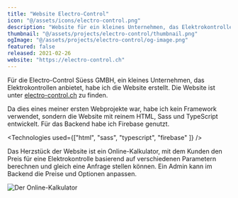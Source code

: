 ```yaml
---
title: "Website Electro-Control"
icon: "@/assets/icons/electro-control.png"
description: "Website für ein kleines Unternehmen, das Elektrokontrollen anbietet"
thumbnail: "@/assets/projects/electro-control/thumbnail.png"
ogImage: "@/assets/projects/electro-control/og-image.png"
featured: false
released: 2021-02-26
website: "https://electro-control.ch"
---
```


Für die Electro-Control Süess GMBH, ein kleines Unternehmen, das Elektrokontrollen anbietet, habe ich die Website erstellt. Die Website ist unter [electro-control.ch](https://electro-control.ch) zu finden.

Da dies eines meiner ersten Webprojekte war, habe ich kein Framework verwendet, sondern die Website mit reinem HTML, Sass und TypeScript entwickelt. Für das Backend habe ich Firebase genutzt.

<Technologies used={["html", "sass", "typescript", "firebase" ]} />

Das Herzstück der Website ist ein Online-Kalkulator, mit dem Kunden den Preis für eine Elektrokontrolle basierend auf verschiedenen Parametern berechnen und gleich eine Anfrage stellen können. Ein Admin kann im Backend die Preise und Optionen anpassen.

![Der Online-Kalkulator](@/assets/projects/electro-control/calculator.png)
